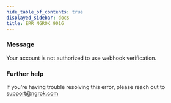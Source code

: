 ```yaml
---
hide_table_of_contents: true
displayed_sidebar: docs
title: ERR_NGROK_9016
---
```


### Message

Your account is not authorized to use webhook verification.

<ErrorDetails />

### Further help

If you're having trouble resolving this error, please reach out to [support@ngrok.com](mailto:support@ngrok.com?subject=Help%20with%20ERR_NGROK_9016)
